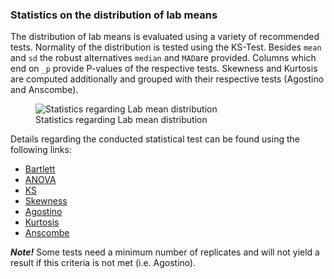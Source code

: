 ### Statistics on the distribution of lab means

The distribution of lab means is evaluated using a variety of recommended tests. Normality of the distribution is tested using the KS-Test. Besides `mean` and `sd` the robust alternatives `median` and `MAD`are provided. Columns which end on `_p` provide P-values of the respective tests. Skewness and Kurtosis are computed additionally and grouped with their respective tests (Agostino and Anscombe).

![Statistics regarding Lab mean distribution](C_Modul_Tab2.png)


Details regarding the conducted statistical test can be found using the following links:
  
- [Bartlett](https://rdrr.io/cran/stats/man/bartlett.test.html)
- [ANOVA](https://rdrr.io/cran/stats/man/anova.html)
- [KS](https://rdrr.io/cran/stats/man/ks.test.html)
- [Skewness](https://rdrr.io/cran/moments/man/skewness.html)
- [Agostino](https://rdrr.io/cran/moments/man/agostino.test.html)
- [Kurtosis](https://rdrr.io/cran/moments/man/kurtosis.html)
- [Anscombe](https://rdrr.io/cran/moments/man/anscombe.test.html)

***Note!*** Some tests need a minimum number of replicates and will not yield a result if this criteria is not met (i.e. Agostino).